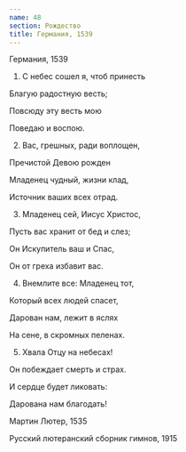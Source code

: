 ```yaml
---
name: 48
section: Рождество
title: Германия, 1539
---
```

Германия, 1539


1. С небес сошел я, чтоб принесть

Благую радостную весть;

Повсюду эту весть мою

Поведаю и воспою.


2. Вас, грешных, ради воплощен,

Пречистой Девою рожден

Младенец чудный, жизни клад,

Источник ваших всех отрад.


3. Младенец сей, Иисус Христос,

Пусть вас хранит от бед и слез;

Он Искупитель ваш и Спас,

Он от греха избавит вас.


4. Внемлите все: Младенец тот,

Который всех людей спасет,

Дарован нам, лежит в яслях

На сене, в скромных пеленах.


5. Хвала Отцу на небесах!

Он побеждает смерть и страх.

И сердце будет ликовать:

Дарована нам благодать!


Мартин Лютер, 1535

Русский лютеранский сборник гимнов, 1915